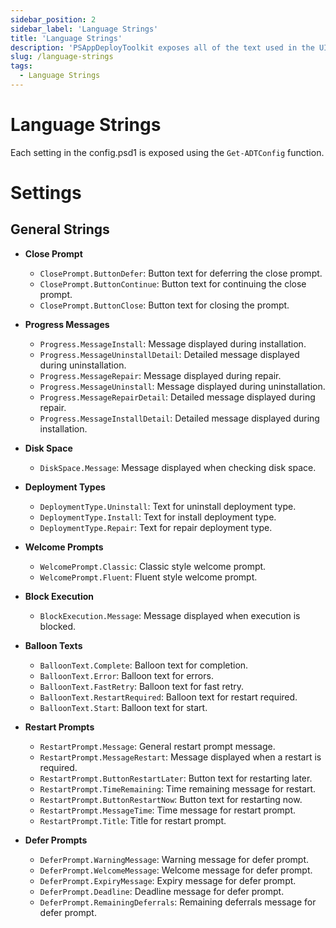 ```yaml
---
sidebar_position: 2
sidebar_label: 'Language Strings'
title: 'Language Strings'
description: 'PSAppDeployToolkit exposes all of the text used in the UI.'
slug: /language-strings
tags:
  - Language Strings
---
```


# Language Strings

Each setting in the config.psd1 is exposed using the `Get-ADTConfig` function.

# Settings


## General Strings

- **Close Prompt**
    - `ClosePrompt.ButtonDefer`: Button text for deferring the close prompt.
    - `ClosePrompt.ButtonContinue`: Button text for continuing the close prompt.
    - `ClosePrompt.ButtonClose`: Button text for closing the prompt.

- **Progress Messages**
    - `Progress.MessageInstall`: Message displayed during installation.
    - `Progress.MessageUninstallDetail`: Detailed message displayed during uninstallation.
    - `Progress.MessageRepair`: Message displayed during repair.
    - `Progress.MessageUninstall`: Message displayed during uninstallation.
    - `Progress.MessageRepairDetail`: Detailed message displayed during repair.
    - `Progress.MessageInstallDetail`: Detailed message displayed during installation.

- **Disk Space**
    - `DiskSpace.Message`: Message displayed when checking disk space.

- **Deployment Types**
    - `DeploymentType.Uninstall`: Text for uninstall deployment type.
    - `DeploymentType.Install`: Text for install deployment type.
    - `DeploymentType.Repair`: Text for repair deployment type.

- **Welcome Prompts**
    - `WelcomePrompt.Classic`: Classic style welcome prompt.
    - `WelcomePrompt.Fluent`: Fluent style welcome prompt.

- **Block Execution**
    - `BlockExecution.Message`: Message displayed when execution is blocked.

- **Balloon Texts**
    - `BalloonText.Complete`: Balloon text for completion.
    - `BalloonText.Error`: Balloon text for errors.
    - `BalloonText.FastRetry`: Balloon text for fast retry.
    - `BalloonText.RestartRequired`: Balloon text for restart required.
    - `BalloonText.Start`: Balloon text for start.

- **Restart Prompts**
    - `RestartPrompt.Message`: General restart prompt message.
    - `RestartPrompt.MessageRestart`: Message displayed when a restart is required.
    - `RestartPrompt.ButtonRestartLater`: Button text for restarting later.
    - `RestartPrompt.TimeRemaining`: Time remaining message for restart.
    - `RestartPrompt.ButtonRestartNow`: Button text for restarting now.
    - `RestartPrompt.MessageTime`: Time message for restart prompt.
    - `RestartPrompt.Title`: Title for restart prompt.

- **Defer Prompts**
    - `DeferPrompt.WarningMessage`: Warning message for defer prompt.
    - `DeferPrompt.WelcomeMessage`: Welcome message for defer prompt.
    - `DeferPrompt.ExpiryMessage`: Expiry message for defer prompt.
    - `DeferPrompt.Deadline`: Deadline message for defer prompt.
    - `DeferPrompt.RemainingDeferrals`: Remaining deferrals message for defer prompt.
